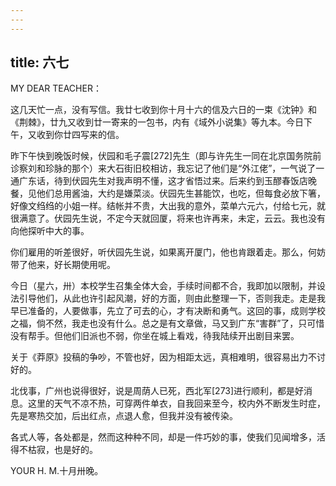 ```yaml
---
---
---
```

title: 六七
---




MY DEAR TEACHER：

这几天忙一点，没有写信。我廿七收到你十月十六的信及六日的一束《沈钟》和《荆棘》，廿九又收到廿一寄来的一包书，内有《域外小说集》等九本。今日下午，又收到你廿四写来的信。

昨下午快到晚饭时候，伏园和毛子震[272]先生（即与许先生一同在北京国务院前诊察刘和珍脉的那个）来大石街旧校相访，我忘记了他们是“外江佬”，一气说了一通广东话，待到伏园先生对我声明不懂，这才省悟过来。后来约到玉醪春饭店晚餐，见他们总用酱油，大约是嫌菜淡。伏园先生甚能饮，也吃，但每食必放下箸，好像文绉绉的小姐一样。结帐并不贵，大出我的意外，菜单六元六，付给七元，就很满意了。伏园先生说，不定今天就回厦，将来也许再来，未定，云云。我也没有向他探听中大的事。

你们雇用的听差很好，听伏园先生说，如果离开厦门，他也肯跟着走。那么，何妨带了他来，好长期使用呢。

今日（星六，卅）本校学生召集全体大会，手续时间都不合，我即加以限制，并设法引导他们，从此也许引起风潮，好的方面，则由此整理一下，否则我走。走是我早已准备的，人要做事，先立了可去的心，才有决断和勇气。这回的事，成则学校之福，倘不然，我走也没有什么。总之是有文章做，马又到广东“害群”了，只可惜没有帮手。但他们旧派也不弱，你坐在城上看戏，待我陆续开出剧目来罢。

关于《莽原》投稿的争吵，不管也好，因为相距太远，真相难明，很容易出力不讨好的。

北伐事，广州也说得很好，说是周荫人已死，西北军[273]进行顺利，都是好消息。这里的天气不凉不热，可穿两件单衣，自我回来至今，校内外不断发生时症，先是寒热交加，后出红点，点退人愈，但我并没有被传染。

各式人等，各处都是，然而这种种不同，却是一件巧妙的事，使我们见闻增多，活得不枯寂，也是好的。

YOUR H. M.十月卅晚。